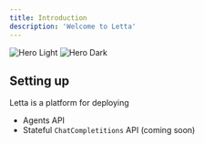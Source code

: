 ```yaml
---
title: Introduction
description: 'Welcome to Letta'
---
```


<img
  className="block dark:hidden"
  src="/images/hero-light.svg"
  alt="Hero Light"
/>
<img
  className="hidden dark:block"
  src="/images/hero-dark.svg"
  alt="Hero Dark"
/>

## Setting up


Letta is a platform for deploying 
* Agents API 
* Stateful `ChatCompletitions` API (coming soon) 
